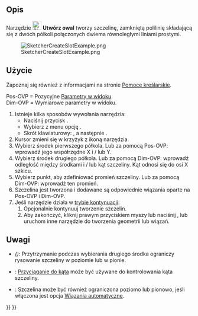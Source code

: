 <languages/>

{{Docnav/pl
|[[Sketcher_CreateRegularPolygon/pl|Utwórz wielokąt foremny]]
|[[Sketcher_CreateArcSlot/pl|Utwórz owal na łuku]]
|[[Sketcher_Workbench/pl|środowisko pracy Szkicownik]]
|IconL=Sketcher_CreateRegularPolygon.svg
|IconR=Sketcher_CreateArcSlot.svg
|IconC=Workbench_Sketcher.svg
}}

{{GuiCommand/pl
|Name=Sketcher CreateSlot
|Name/pl=Szkicownik: Utwórz owal
|MenuLocation=Szkic → Elementy geometryczne szkicownika → Utwórz owal
|Workbenches=[[Sketcher_Workbench/pl|Szkicownik]]
|Shortcut={{KEY|G}} {{KEY|S}}
|SeeAlso=[[Sketcher_CreateArcSlot/pl|Utwórz owal na łuku]]
}}

<span id="Description"></span>
==Opis==

Narzędzie [[Image:Sketcher_CreateSlot.svg|24px]] '''Utwórz owal''' tworzy szczelinę, zamkniętą polilinię składającą się z dwóch półkoli połączonych dwiema równoległymi liniami prostymi.

[[Image:SketcherCreateSlotExample.png‎]]

<span id="Usage"></span>
==Użycie==

Zapoznaj się również z informacjami na stronie [[Sketcher_Workbench/pl#Pomoce_kreślarskie|Pomoce kreślarskie]].

Pos-OVP = Pozycyjne [[Sketcher_Preferences#Ogólne/pl|Parametry w widoku]]. {{Version/pl|1.0}}<br>
Dim-OVP = Wymiarowe parametry w  widoku. {{Version/pl|1.0}}

# Istnieje kilka sposobów wywołania narzędzia:
#* Naciśnij przycisk {{Button|[[Image:Sketcher_CreateSlot.svg|16px]] Utwórz szczelinę}}.
#* Wybierz z menu opcję {{MenuCommand|Szkic → Elementy geometryczne szkicownika → [[Image:Sketcher_CreateSlot.svg|16px]] Utwórz szczelinę}}.
#* Skrót klawiaturowy: {{KEY|G}}, a następnie {{KEY|S}}.
# Kursor zmieni się w krzyżyk z ikoną narzędzia.
# Wybierz środek pierwszego półkola. Lub za pomocą Pos-OVP: wprowadź jego współrzędne X i / lub Y.
# Wybierz środek drugiego półkola. Lub za pomocą Dim-OVP: wprowadź odległość między środkami i / lub kąt szczeliny. Kąt odnosi się do osi X szkicu.
# Wybierz punkt, aby zdefiniować promień szczeliny. Lub za pomocą Dim-OVP: wprowadź ten promień.
# Szczelina jest tworzona i dodawane są odpowiednie wiązania oparte na Pos-OVP i Dim-OVP.
# Jeśli narzędzie działa w [[Sketcher_Workbench/pl#Tryby_kontynuacji|trybie kontynuacji]]:
## Opcjonalnie kontynuuj tworzenie szczelin.
## Aby zakończyć, kliknij prawym przyciskiem myszy lub naciśnij {{KEY|Esc}}, lub uruchom inne narzędzie do tworzenia geometrii lub wiązań.

<span id="Notes"></span>
==Uwagi==

* {{VersionMinus/pl|0.21}} ''({{Version/pl|0.20}})'': Przytrzymanie {{KEY|Ctrl}} podczas wybierania drugiego środka ograniczy rysowanie szczeliny w poziomie lub w pionie.
* {{Version/pl|1.0}}: [[Sketcher_Snap/pl|Przyciąganie do kąta]] może być używane do kontrolowania kąta szczeliny.
* {{Version/pl|0.20}}: Szczelina może być również ograniczona poziomo lub pionowo, jeśli włączona jest opcja [[Sketcher_Workbench/pl#Wiązania_automatyczne|Wiązania automatyczne]].


{{Docnav/pl
|[[Sketcher_CreateRegularPolygon/pl|Utwórz wielokąt foremny]]
|[[Sketcher_CreateArcSlot/pl|Utwórz owal na łuku]]
|[[Sketcher_Workbench/pl|środowisko pracy Szkicownik]]
|IconL=Sketcher_CreateRegularPolygon.svg
|IconR=Sketcher_CreateArcSlot.svg
|IconC=Workbench_Sketcher.svg
}}

{{Sketcher_Tools_navi{{#translation:}}}}
{{Userdocnavi{{#translation:}}}}